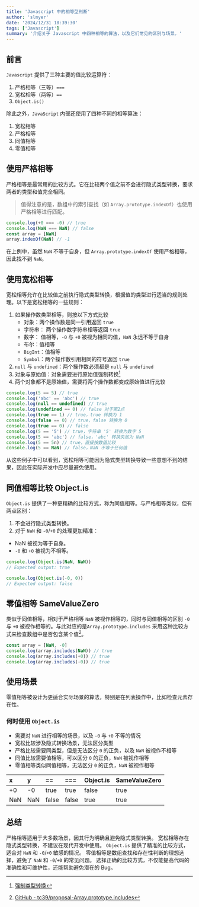 ```yaml
---
title: 'Javascript 中的相等型判断'
author: 'slmyer'
date: '2024/12/31 18:39:30'
tags: ['Javascript']
summary: '介绍关于 Javascript 中四种相等的算法，以及它们常见的区别与场景。'
---
```


## 前言

`Javascript` 提供了三种主要的值比较运算符：

1. 严格相等（三等）`===`
2. 宽松相等（两等）`==`
3. `Object.is()`

除此之外，`JavaScript` 内部还使用了四种不同的相等算法：

1. 宽松相等
2. 严格相等
3. 同值相等
4. 零值相等

## 使用严格相等

严格相等是最常用的比较方式。它在比较两个值之前不会进行隐式类型转换，要求两者的类型和值完全相同。

> 值得注意的是，数组中的索引查找（如 `Array.prototype.indexOf`）也使用严格相等进行匹配。

```typescript copy="true" filename="test.ts"
console.log(+0 === -0) // true
console.log(NaN === NaN) // false
const array = [NaN]
array.indexOf(NaN) // -1
```

在上例中，虽然 `NaN` 不等于自身，但 `Array.prototype.indexOf` 使用严格相等，因此找不到 `NaN`。

## 使用宽松相等

宽松相等允许在比较值之前执行隐式类型转换，根据值的类型进行适当的规则处理。以下是宽松相等的一些规则：

1. 如果操作数类型相等，则按以下方式比较
   - 对象：两个操作数是同一引用返回 `true`
   - 字符串： 两个操作数字符串相等返回 `true`
   - 数字： 值相等，`-0` 与 `+0` 被视为相同的值，`NaN` 永远不等于自身
   - 布尔：值相等
   - `BigInt`：值相等
   - `Symbol`：两个操作数引用相同的符号返回 `true`
2. `null` 与 `undefined`：两个操作数必须都是 `null` 与 `undefined`
3. 对象与原始值：对象需要进行原始值强制转换[^1]
4. 两个对象都不是原始值，需要将两个操作数都变成原始值进行比较

```typescript
console.log(5 == 5) // true
console.log('abc' == 'abc') // true
console.log(null == undefined) // true
console.log(undefined == 0) // false 对于第2点
console.log(true == 1) // true，true 转换为 1
console.log(false == 0) // true，false 转换为 0
console.log(true == 0) // false
console.log(5 == '5') // true，字符串 '5' 转换为数字 5
console.log(5 == 'abc') // false，'abc' 转换失败为 NaN
console.log(5 == 5n) // true，直接按数值比较
console.log(5 == NaN) // false，NaN 不等于任何值
```

从这些例子中可以看到，宽松相等可能因为隐式类型转换导致一些意想不到的结果，因此在实际开发中应尽量避免使用。

## 同值相等比较 Object.is

`Object.is` 提供了一种更精确的比较方式，称为同值相等。与严格相等类似，但有两点区别：

1. 不会进行隐式类型转换。
2. 对于 `NaN` 和 `-0`/`+0` 的处理更加精准：

- NaN 被视为等于自身。
- `-0` 和 `+0` 被视为不相等。

```ts
console.log(Object.is(NaN, NaN))
// Expected output: true

console.log(Object.is(-0, 0))
// Expected output: false
```

## 零值相等 SameValueZero

类似于同值相等，相对于严格相等 `NaN` 被视作相等的，同时与同值相等的区别 `-0` 与 `+0` 被视作相等的。与此对应的是`Array.prototype.includes` 采用这种比较方式来检查数组中是否包含某个值[^2]。

```ts
const array = [NaN, -0]
console.log(array.includes(NaN)) // true
console.log(array.includes(+0)) // true
console.log(array.includes(-0)) // true
```

## 使用场景

零值相等被设计为更适合实际场景的算法，特别是在列表操作中，比如检查元素存在性。

### 何时使用 `Object.is `

- 需要对 `NaN` 进行相等的场景，以及 `-0` 与 `+0` 不等的情况
- 宽松比较涉及隐式转换场景，无法区分类型
- 严格比较需要同类型，但是无法区分 `0` 的正负，以及 `NaN` 被视作不相等
- 同值比较需要值相等，可以区分 `0` 的正负，`NaN` 被视作相等
- 零值相等类似同值相等，无法区分 `0` 的正负，`NaN` 被视作相等

| <font>x</font>   | <font>y</font>    | <font>==</font> | <font>===</font> | <font>Object.is</font> | <font>SameValueZero</font> |
| :--------------- | :---------------- | :-------------- | :--------------- | :--------------------- | :------------------------- |
| <font>+0</font>  | <font >-0</font>  | true            | true             | false                  | true                       |
| <font>NaN</font> | <font >NaN</font> | false           | false            | true                   | true                       |

## 总结

严格相等适用于大多数场景，因其行为明确且避免隐式类型转换。
宽松相等存在隐式类型转换，不建议在现代开发中使用。
`Object.is` 提供了精准的比较方式，适合对 `NaN` 和 `-0`/`+0` 敏感的情况。
零值相等是数组查找和存在性判断的理想选择，避免了 `NaN` 和 `-0`/`+0` 的常见问题。
选择正确的比较方式，不仅能提高代码的准确性和可维护性，还能帮助避免潜在的 Bug。

[^1]: [强制类型转换](https://developer.mozilla.org/zh-CN/docs/Web/JavaScript/Data_structures#%E5%8E%9F%E5%A7%8B%E5%80%BC%E5%BC%BA%E5%88%B6%E8%BD%AC%E6%8D%A2)

[^2]: [GitHub - tc39/proposal-Array.prototype.includes](https://github.com/tc39/proposal-Array.prototype.includes)
